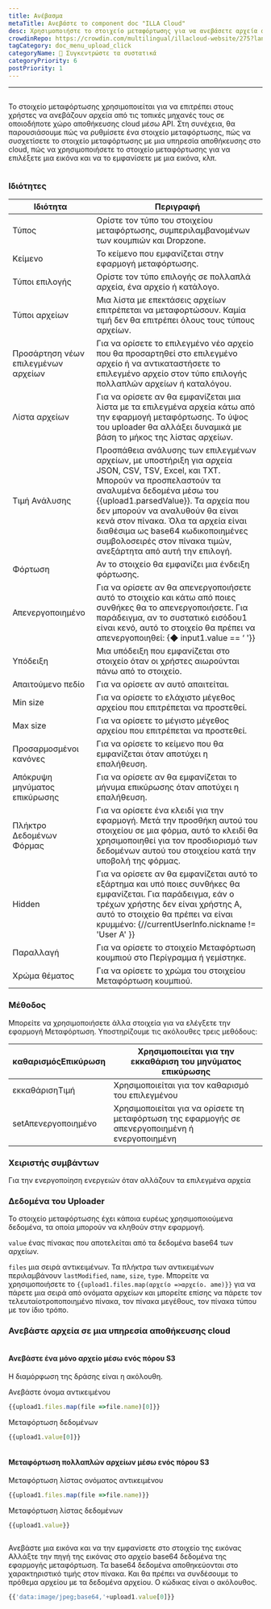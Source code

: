 ```yaml
---
title: Ανέβασμα
metaTitle: Ανεβάστε το component doc "ILLA Cloud"
desc: Χρησιμοποιήστε το στοιχείο μεταφόρτωσης για να ανεβάσετε αρχεία από τις τοπικές μηχανές σε οποιοδήποτε χώρο αποθήκευσης σύννεφων
crowdinRepo: https://crowdin.com/multilingual/illacloud-website/275?languages=el&filter=basic&value=0
tagCategory: doc_menu_upload_click
categoryName: 🧬 Συγκεντρώστε τα συστατικά
categoryPriority: 6
postPriority: 1
---
```


* * *

## <h2 hidden>Μεταφόρτωση</h2>

Το στοιχείο μεταφόρτωσης χρησιμοποιείται για να επιτρέπει στους χρήστες να ανεβάζουν αρχεία από τις τοπικές μηχανές τους σε οποιοδήποτε χώρο αποθήκευσης cloud μέσω API. Στη συνέχεια, θα παρουσιάσουμε πώς να ρυθμίσετε ένα στοιχείο μεταφόρτωσης, πώς να συσχετίσετε το στοιχείο μεταφόρτωσης με μια υπηρεσία αποθήκευσης στο cloud, πώς να χρησιμοποιήσετε το στοιχείο μεταφόρτωσης για να επιλέξετε μια εικόνα και να το εμφανίσετε με μια εικόνα, κλπ.

<img src='https://cdn.illacloud.com/official-website/img/docs/upload1.png' alt="" />

### Ιδιότητες

| Ιδιότητα                            | Περιγραφή                                                                                                                                                                                                                                                                                                                                                                          |
| ----------------------------------- | ---------------------------------------------------------------------------------------------------------------------------------------------------------------------------------------------------------------------------------------------------------------------------------------------------------------------------------------------------------------------------------- |
| Τύπος                               | Ορίστε τον τύπο του στοιχείου μεταφόρτωσης, συμπεριλαμβανομένων των κουμπιών και Dropzone.                                                                                                                                                                                                                                                                                         |
| Κείμενο                             | Το κείμενο που εμφανίζεται στην εφαρμογή μεταφόρτωσης.                                                                                                                                                                                                                                                                                                                             |
| Τύποι επιλογής                      | Ορίστε τον τύπο επιλογής σε πολλαπλά αρχεία, ένα αρχείο ή κατάλογο.                                                                                                                                                                                                                                                                                                                |
| Τύποι αρχείων                       | Μια λίστα με επεκτάσεις αρχείων επιτρέπεται να μεταφορτώσουν. Καμία τιμή δεν θα επιτρέπει όλους τους τύπους αρχείων.                                                                                                                                                                                                                                                               |
| Προσάρτηση νέων επιλεγμένων αρχείων | Για να ορίσετε το επιλεγμένο νέο αρχείο που θα προσαρτηθεί στο επιλεγμένο αρχείο ή να αντικαταστήσετε το επιλεγμένο αρχείο στον τύπο επιλογής πολλαπλών αρχείων ή καταλόγου.                                                                                                                                                                                                       |
| Λίστα αρχείων                       | Για να ορίσετε αν θα εμφανίζεται μια λίστα με τα επιλεγμένα αρχεία κάτω από την εφαρμογή μεταφόρτωσης. Το ύψος του uploader θα αλλάξει δυναμικά με βάση το μήκος της λίστας αρχείων.                                                                                                                                                                                               |
| Τιμή Ανάλυσης                       | Προσπάθεια ανάλυσης των επιλεγμένων αρχείων, με υποστήριξη για αρχεία JSON, CSV, TSV, Excel, και TXT. Μπορούν να προσπελαστούν τα αναλυμένα δεδομένα μέσω του {{upload1.parsedValue}}. Τα αρχεία που δεν μπορούν να αναλυθούν θα είναι κενά στον πίνακα. Όλα τα αρχεία είναι διαθέσιμα ως base64 κωδικοποιημένες συμβολοσειρές στον πίνακα τιμών, ανεξάρτητα από αυτή την επιλογή. |
| Φόρτωση                             | Αν το στοιχείο θα εμφανίζει μια ένδειξη φόρτωσης.                                                                                                                                                                                                                                                                                                                                  |
| Απενεργοποιημένο                    | Για να ορίσετε αν θα απενεργοποιήσετε αυτό το στοιχείο και κάτω από ποιες συνθήκες θα το απενεργοποιήσετε. Για παράδειγμα, αν το συστατικό εισόδου1 είναι κενό, αυτό το στοιχείο θα πρέπει να απενεργοποιηθεί: {◆ input1.value == ‘ '}}                                                                                                                                            |
| Υπόδειξη                            | Μια υπόδειξη που εμφανίζεται στο στοιχείο όταν οι χρήστες αιωρούνται πάνω από το στοιχείο.                                                                                                                                                                                                                                                                                         |
| Απαιτούμενο πεδίο                   | Για να ορίσετε αν αυτό απαιτείται.                                                                                                                                                                                                                                                                                                                                                 |
| Min size                            | Για να ορίσετε το ελάχιστο μέγεθος αρχείου που επιτρέπεται να προστεθεί.                                                                                                                                                                                                                                                                                                           |
| Max size                            | Για να ορίσετε το μέγιστο μέγεθος αρχείου που επιτρέπεται να προστεθεί.                                                                                                                                                                                                                                                                                                            |
| Προσαρμοσμένοι κανόνες              | Για να ορίσετε το κείμενο που θα εμφανίζεται όταν αποτύχει η επαλήθευση.                                                                                                                                                                                                                                                                                                           |
| Απόκρυψη μηνύματος επικύρωσης       | Για να ορίσετε αν θα εμφανίζεται το μήνυμα επικύρωσης όταν αποτύχει η επαλήθευση.                                                                                                                                                                                                                                                                                                  |
| Πλήκτρο Δεδομένων Φόρμας            | Για να ορίσετε ένα κλειδί για την εφαρμογή. Μετά την προσθήκη αυτού του στοιχείου σε μια φόρμα, αυτό το κλειδί θα χρησιμοποιηθεί για τον προσδιορισμό των δεδομένων αυτού του στοιχείου κατά την υποβολή της φόρμας.                                                                                                                                                               |
| Hidden                              | Για να ορίσετε αν θα εμφανίζεται αυτό το εξάρτημα και υπό ποιες συνθήκες θα εμφανίζεται. Για παράδειγμα, εάν ο τρέχων χρήστης δεν είναι χρήστης Α, αυτό το στοιχείο θα πρέπει να είναι κρυμμένο: {//currentUserInfo.nickname != 'User A' }}                                                                                                                                        |
| Παραλλαγή                           | Για να ορίσετε το στοιχείο Μεταφόρτωση κουμπιού στο Περίγραμμα ή γεμίστηκε.                                                                                                                                                                                                                                                                                                        |
| Χρώμα θέματος                       | Για να ορίσετε το χρώμα του στοιχείου Μεταφόρτωση κουμπιού.                                                                                                                                                                                                                                                                                                                        |

### Μέθοδος

Μπορείτε να χρησιμοποιήσετε άλλα στοιχεία για να ελέγξετε την εφαρμογή Μεταφόρτωση. Υποστηρίζουμε τις ακόλουθες τρεις μεθόδους:

| καθαρισμόςΕπικύρωση | Χρησιμοποιείται για την εκκαθάριση του μηνύματος επικύρωσης                                      |
| ------------------- | ------------------------------------------------------------------------------------------------ |
| εκκαθάρισηΤιμή      | Χρησιμοποιείται για τον καθαρισμό του επιλεγμένου                                                |
| setΑπενεργοποιημένο | Χρησιμοποιείται για να ορίσετε τη μεταφόρτωση της εφαρμογής σε απενεργοποιημένη ή ενεργοποιημένη |

### Χειριστής συμβάντων

Για την ενεργοποίηση ενεργειών όταν αλλάζουν τα επιλεγμένα αρχεία

### Δεδομένα του Uploader

Το στοιχείο μεταφόρτωσης έχει κάποια ευρέως χρησιμοποιούμενα δεδομένα, τα οποία μπορούν να κληθούν στην εφαρμογή.

`value` ένας πίνακας που αποτελείται από τα δεδομένα base64 των αρχείων. 

`files` μια σειρά αντικειμένων. Τα πλήκτρα των αντικειμένων περιλαμβάνουν `lastModified`, `name`, `size`, `type`. Μπορείτε να χρησιμοποιήσετε το `{{upload1.files.map(αρχείο =>αρχείο. ame)}}` για να πάρετε μια σειρά από ονόματα αρχείων και μπορείτε επίσης να πάρετε τον τελευταίοτροποποιημένο πίνακα, τον πίνακα μεγέθους, τον πίνακα τύπου με τον ίδιο τρόπο. 

### Ανεβάστε αρχεία σε μια υπηρεσία αποθήκευσης cloud

<img src='https://cdn.illacloud.com/official-website/img/docs/upload2.gif' alt="" />

#### Ανεβάστε ένα μόνο αρχείο μέσω ενός πόρου S3

Η διαμόρφωση της δράσης είναι η ακόλουθη. 

Ανεβάστε όνομα αντικειμένου

```jsx
{{upload1.files.map(file =>file.name)[0]}}
```

Μεταφόρτωση δεδομένων

```jsx
{{upload1.value[0]}}
```

<img src='https://cdn.illacloud.com/official-website/img/docs/upload3.png' alt="" />

#### Μεταφόρτωση πολλαπλών αρχείων μέσω ενός πόρου S3

Μεταφόρτωση λίστας ονόματος αντικειμένου

```jsx
{{upload1.files.map(file =>file.name)}}
```

Μεταφόρτωση λίστας δεδομένων

```jsx
{{upload1.value}}
```

<img src='https://cdn.illacloud.com/official-website/img/docs/upload4.png' alt="" />

Ανεβάστε μια εικόνα και να την εμφανίσετε στο στοιχείο της εικόνας
Αλλάξτε την πηγή της εικόνας στο αρχείο base64 δεδομένα της εφαρμογής μεταφόρτωση. Τα base64 δεδομένα αποθηκεύονται στο χαρακτηριστικό τιμής στον πίνακα. Και θα πρέπει να συνδέσουμε το πρόθεμα αρχείου με τα δεδομένα αρχείου. Ο κώδικας είναι ο ακόλουθος. 

```jsx
{{'data:image/jpeg;base64,'+upload1.value[0]}}
```

<img src='https://cdn.illacloud.com/official-website/img/docs/upload5.gif' alt="" />
